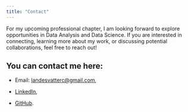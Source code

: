 ```yaml
---
title: "Contact"
---
```


For my upcoming professional chapter, I am looking forward to explore opportunities in Data Analysis and Data Science. If you are interested in connecting, learning more about my work, or discussing potential collaborations, feel free to reach out!

## You can contact me here:

- Email: <a href="mailto:landesvatterc@gmail.com">landesvatterc@gmail.com</a>,


- <a href="https://www.linkedin.com/in/camille-landesvatter/" target="_blank">LinkedIn</a>,

- <a href="https://github.com/clandesv" target="_blank">GitHub</a>.




